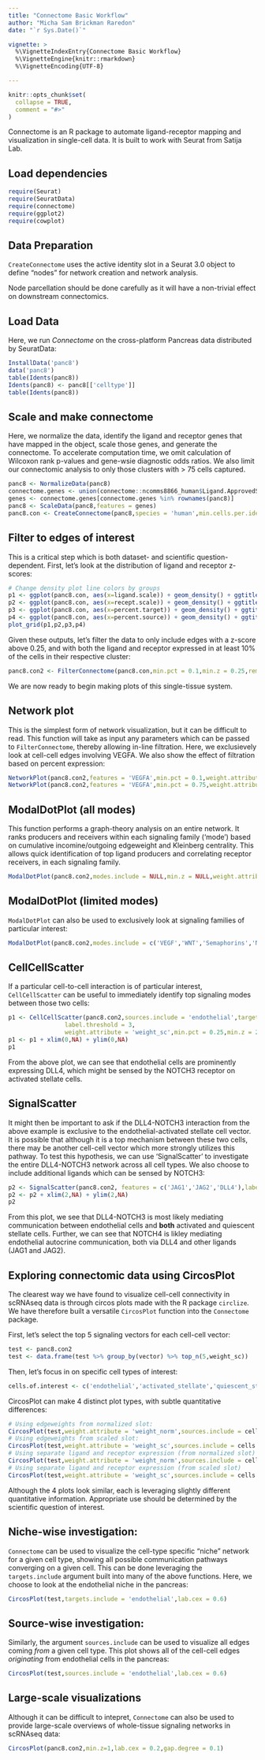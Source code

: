 ```yaml
---
title: "Connectome Basic Workflow"
author: "Micha Sam Brickman Raredon"
date: "`r Sys.Date()`"

vignette: >
  %\VignetteIndexEntry{Connectome Basic Workflow}
  %\VignetteEngine{knitr::rmarkdown}
  %\VignetteEncoding{UTF-8}

---
```


```r
knitr::opts_chunk$set(
  collapse = TRUE,
  comment = "#>"
)
```

Connectome is an R package to automate ligand-receptor mapping and visualization in single-cell data.  It is built to work with Seurat from Satija Lab.

## Load dependencies
```r
require(Seurat)
require(SeuratData)
require(connectome)
require(ggplot2)
require(cowplot)

```

## Data Preparation

`CreateConnectome` uses the active identity slot in a Seurat 3.0 object to define "nodes" for network creation and network analysis. 

Node parcellation should be done carefully as it will have a non-trivial effect on downstream connectomics. 

## Load Data
Here, we run *Connectome* on the cross-platform Pancreas data distributed by SeuratData:
```r
InstallData('panc8')
data('panc8')
table(Idents(panc8))
Idents(panc8) <- panc8[['celltype']]
table(Idents(panc8))
```

## Scale and make connectome
Here, we normalize the data, identify the ligand and receptor genes that have mapped in the object, scale those genes, and generate the connectome.  To accelerate computation time, we omit calculation of Wilcoxon rank p-values and gene-wsie diagnostic odds ratios. We also limit our connectomic analysis to only those clusters with > 75 cells captured.
``` r
panc8 <- NormalizeData(panc8)
connectome.genes <- union(connectome::ncomms8866_human$Ligand.ApprovedSymbol,connectome::ncomms8866_human$Receptor.ApprovedSymbol)
genes <- connectome.genes[connectome.genes %in% rownames(panc8)]
panc8 <- ScaleData(panc8,features = genes)
panc8.con <- CreateConnectome(panc8,species = 'human',min.cells.per.ident = 75,p.values = F,calculate.DOR = F)
```

## Filter to edges of interest
This is a critical step which is both dataset- and scientific question-dependent. First, let's look at the distribution of ligand and receptor z-scores:
```r
# Change density plot line colors by groups
p1 <- ggplot(panc8.con, aes(x=ligand.scale)) + geom_density() + ggtitle('Ligand.scale')
p2 <- ggplot(panc8.con, aes(x=recept.scale)) + geom_density() + ggtitle('Recept.scale')
p3 <- ggplot(panc8.con, aes(x=percent.target)) + geom_density() + ggtitle('Percent.target')
p4 <- ggplot(panc8.con, aes(x=percent.source)) + geom_density() + ggtitle('Percent.source')
plot_grid(p1,p2,p3,p4)
```

Given these outputs, let's filter the data to only include edges with a z-score above 0.25, and with both the ligand and receptor expressed in at least 10% of the cells in their respective cluster:
``` r
panc8.con2 <- FilterConnectome(panc8.con,min.pct = 0.1,min.z = 0.25,remove.na = T)
```
We are now ready to begin making plots of this single-tissue system.

## Network plot
This is the simplest form of network visualization, but it can be difficult to read. This function will take as input any parameters which can be passed to `FilterConnectome`, thereby allowing in-line filtration.  Here, we exclusievely look at cell-cell edges involving VEGFA.  We also show the effect of filtration based on percent expression:
``` r
NetworkPlot(panc8.con2,features = 'VEGFA',min.pct = 0.1,weight.attribute = 'weight_sc')
NetworkPlot(panc8.con2,features = 'VEGFA',min.pct = 0.75,weight.attribute = 'weight_sc')
```

## ModalDotPlot (all modes)
This function performs a graph-theory analysis on an entire network.  It ranks producers and receivers within each signaling family ('mode') based on cumulative incomine/outgoing edgeweight and Kleinberg centrality. This allows quick identification of top ligand producers and correlating receptor receivers, in each signaling family.
``` r
ModalDotPlot(panc8.con2,modes.include = NULL,min.z = NULL,weight.attribute = 'weight_sc')
```

## ModalDotPlot (limited modes)
`ModalDotPlot` can also be used to exclusively look at signaling families of particular interest:
``` r
ModalDotPlot(panc8.con2,modes.include = c('VEGF','WNT','Semaphorins','NOTCH','FGF'),weight.attribute = 'weight_sc',min.z = 0)
```

## CellCellScatter
If a particular cell-to-cell interaction is of particular interest, `CellCellScatter` can be useful to immediately identify top signaling modes between those two cells:
``` r
p1 <- CellCellScatter(panc8.con2,sources.include = 'endothelial',targets.include = 'activated_stellate',
                label.threshold = 3,
                weight.attribute = 'weight_sc',min.pct = 0.25,min.z = 2)
p1 <- p1 + xlim(0,NA) + ylim(0,NA)
p1
```
From the above plot, we can see that endothelial cells are prominently expressing DLL4, which might be sensed by the NOTCH3 receptor on activated stellate cells.

## SignalScatter
It might then be important to ask if the DLL4-NOTCH3 interaction from the above example is exclusive to the endothelial-activated stellate cell vector.  It is possible that although it is a top mechanism between these two cells, there may be another cell-cell vector which more strongly utilizes this pathway.  To test this hypothesis, we can use 'SignalScatter' to investigate the entire DLL4-NOTCH3 network across all cell types.  We also choose to include additional ligands which can be sensed by NOTCH3:
``` r
p2 <- SignalScatter(panc8.con2, features = c('JAG1','JAG2','DLL4'),label.threshold = 1,weight.attribute = 'weight_sc',min.z = 2)
p2 <- p2 + xlim(2,NA) + ylim(2,NA)
p2
```
From this plot, we see that DLL4-NOTCH3 is most likely mediating communication between endothelial cells and **both** activated and quiescent stellate cells.  Further, we can see that NOTCH4 is likley mediating endothelial autocrine communication, both via DLL4 and other ligands (JAG1 and JAG2).

## Exploring connectomic data using CircosPlot
The clearest way we have found to visualize cell-cell connectivity in scRNAseq data is through circos plots made with the R package `circlize`. We have therefore built a versatile `CircosPlot` function into the `Connectome` package.

First, let's select the top 5 signaling vectors for each cell-cell vector:
``` r
test <- panc8.con2
test <- data.frame(test %>% group_by(vector) %>% top_n(5,weight_sc))
```

Then, let's focus in on specific cell types of interest:
``` r
cells.of.interest <- c('endothelial','activated_stellate','quiescent_stellate','macrophage')
```

CircosPlot can make 4 distinct plot types, with subtle quantitative differences:

``` r
# Using edgeweights from normalized slot:
CircosPlot(test,weight.attribute = 'weight_norm',sources.include = cells.of.interest,targets.include = cells.of.interest,lab.cex = 0.6)
# Using edgeweights from scaled slot:
CircosPlot(test,weight.attribute = 'weight_sc',sources.include = cells.of.interest,targets.include = cells.of.interest,lab.cex = 0.6)
# Using separate ligand and receptor expression (from normalized slot)
CircosPlot(test,weight.attribute = 'weight_norm',sources.include = cells.of.interest,targets.include = cells.of.interest,balanced.edges = F,lab.cex = 0.6)
# Using separate ligand and receptor expression (from scaled slot)
CircosPlot(test,weight.attribute = 'weight_sc',sources.include = cells.of.interest,targets.include = cells.of.interest,balanced.edges = F,lab.cex = 0.6)
```
Although the 4 plots look similar, each is leveraging slightly different quantitative information. Appropriate use should be determined by the scientific question of interest.

## Niche-wise investigation:
`Connectome` can be used to visualize the cell-type specific "niche" network for a given cell type, showing all possible communication pathways converging on a given cell. This can be done leveraging the `targets.include` argument built into many of the above functions. Here, we choose to look at the endothelial niche in the pancreas:
``` r
CircosPlot(test,targets.include = 'endothelial',lab.cex = 0.6)
```

## Source-wise investigation:
Similarly, the argument `sources.include` can be used to visualize all edges coming *from* a given cell type. This plot shows all of the cell-cell edges *originating* from endothelial cells in the pancreas:
``` r
CircosPlot(test,sources.include = 'endothelial',lab.cex = 0.6)
```

## Large-scale visualizations
Although it can be difficult to intepret, `Connectome` can also be used to provide large-scale overviews of whole-tissue signaling networks in scRNAseq data:
``` r
CircosPlot(panc8.con2,min.z=1,lab.cex = 0.2,gap.degree = 0.1)
```